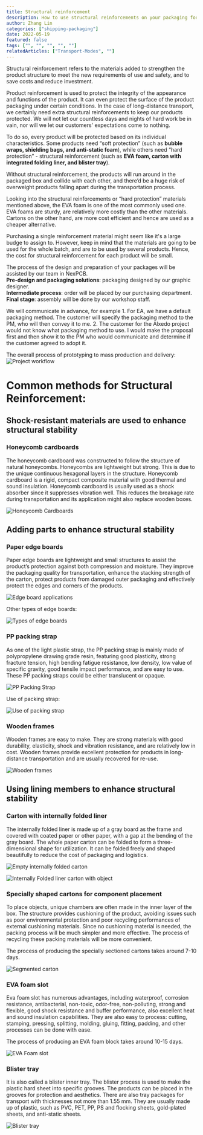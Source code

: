 ---
title: Structural reinforcement
description: How to use structural reinforcements on your packaging for safetier shipping.
author: Zhang Lin
categories: ["shipping-packaging"]
date: 2022-05-19
featured: false
tags: ["", "", "", "", ""]
relatedArticles: ["Transport-Modes", ""]
---

Structural reinforcement refers to the materials added to strengthen the product structure to meet the new requirements of use and safety, and to save costs and reduce investment. 

Product reinforcement is used to protect the integrity of the appearance and functions of the product. It can even protect the surface of the product packaging under certain conditions. In the case of long-distance transport, we certainly need extra structural reinforcements to keep our products protected. We will not let our countless days and nights of hard work be in vain, nor will we let our customers' expectations come to nothing. 

To do so, every product will be protected based on its individual characteristics. Some products need “soft protection” (such as **bubble wraps, shielding bags, and anti-static foam**), while others need “hard protection” - structural reinforcement (such as **EVA foam, carton with integrated folding liner, and blister tray**). 

Without structural reinforcement, the products will run around in the packaged box and collide with each other, and there’d be a huge risk of overweight products falling apart during the transportation process. 

Looking into the structural reinforcements or “hard protection” materials mentioned above, the EVA foam is one of the most commonly used one. EVA foams are sturdy, are relatively more costly than the other materials. Cartons on the other hand, are more cost efficient and hence are used as a cheaper alternative. 

Purchasing a single reinforcement material might seem like it's a large budge to assign to. However, keep in mind that the materials are going to be used for the whole batch, and are to be used by several products. Hence, the cost for structural reinforcement for each product will be small. 

The process of the design and preparation of your packages will be assisted by our team in NexPCB.        
**Pre-design and packaging solutions**: packaging designed by our graphic designer.        
**Intermediate process**: order will be placed by our purchasing department.        
**Final stage**: assembly will be done by our workshop staff.  

We will communicate in advance, for example 1. For EA, we have a default packaging method. The customer will specify the packaging method to the PM, who will then convey it to me. 2. The customer for the Alxedo project would not know what packaging method to use. I would make the proposal first and then show it to the PM who would communicate and determine if the customer agreed to adopt it. 

The overall process of prototyping to mass production and delivery:          
![Project workflow](images/structural-reinforcement-14.png) 



# Common methods for Structural Reinforcement:

## Shock-resistant materials are used to enhance structural stability
### Honeycomb cardboards 
The honeycomb cardboard was constructed to follow the structure of natural honeycombs. Honeycombs are lightweight but strong. This is due to the unique continuous hexagonal layers in the structure. Honeycomb cardboard is a rigid, compact composite material with good thermal and sound insulation. Honeycomb cardboard is usually used as a shock absorber since it suppresses vibration well. This reduces the breakage rate during transportation and its application might also replace wooden boxes. 

![Honeycomb Cardboards](images/structural-reinforcement-01.png)

## Adding parts to enhance structural stability
### Paper edge boards
Paper edge boards are lightweight and small structures to assist the product’s protection against both compression and moisture. They improve the packaging quality for transportation, enhance the stacking strength of the carton, protect products from damaged outer packaging and effectively protect the edges and corners of the products. 

![Edge board applications](images/structural-reinforcement-02.png) 

Other types of edge boards: 

![Types of edge boards](images/structural-reinforcement-03.png)


### PP packing strap  
As one of the light plastic strap, the PP packing strap is mainly made of polypropylene drawing grade resin, featuring good plasticity, strong fracture tension, high bending fatigue resistance, low density, low value of specific gravity, good tensile impact performance, and are easy to use. These PP packing straps could be either translucent or opaque. 

![PP Packing Strap](images/structural-reinforcement-04.png) 

Use of packing strap: 

![Use of packing strap](images/structural-reinforcement-05.png) 

### Wooden frames  
Wooden frames are easy to make. They are strong materials with good durability, elasticity, shock and vibration resistance, and are relatively low in cost.
Wooden frames provide excellent protection for products in long-distance transportation and are usually recovered for re-use. 

![Wooden frames](images/structural-reinforcement-06.png) 

## Using lining members to enhance structural stability
### Carton with internally folded liner  
The internally folded liner is made up of a gray board as the frame and covered with coated paper or other paper, with a gap at the bending of the gray board. The whole paper carton can be folded to form a three-dimensional shape for utilization. It can be folded freely and shaped beautifully to reduce the cost of packaging and logistics. 

![Empty internally folded carton](images/structural-reinforcement-09.png) 

![Internally Folded liner carton with object](images/structural-reinforcement-08.png) 

### Specially shaped cartons for component placement
To place objects, unique chambers are often made in the inner layer of the box. The structure provides cushioning of the product, avoiding issues such as poor environmental protection and poor recycling performances of external cushioning materials. Since no cushioning material is needed, the packing process will be much simpler and more effective. The process of recycling these packing materials will be more convenient. 

The process of producing the specially sectioned cartons takes around 7-10 days. 

![Segmented carton](images/structural-reinforcement-10.png)

### EVA foam slot  
Eva foam slot has numerous advantages, including waterproof, corrosion resistance, antibacterial, non-toxic, odor-free, non-polluting, strong and flexible, good shock resistance and buffer performance, also excellent heat and sound insulation capabilities. They are also easy to process: cutting, stamping, pressing, splitting, molding, gluing, fitting, padding, and other processes can be done with ease. 

The process of producing an EVA foam block takes around 10-15 days. 

![EVA Foam slot](images/structural-reinforcement-12.png)

### Blister tray  
It is also called a blister inner tray. The blister process is used to make the plastic hard sheet into specific grooves. The products can be placed in the grooves for protection and aesthetics. There are also tray packages for transport with thicknesses not more than 1.55 mm. They are usually made up of plastic, such as PVC, PET, PP, PS and flocking sheets, gold-plated sheets, and anti-static sheets.

![Blister tray](images/structural-reinforcement-13.png) 





